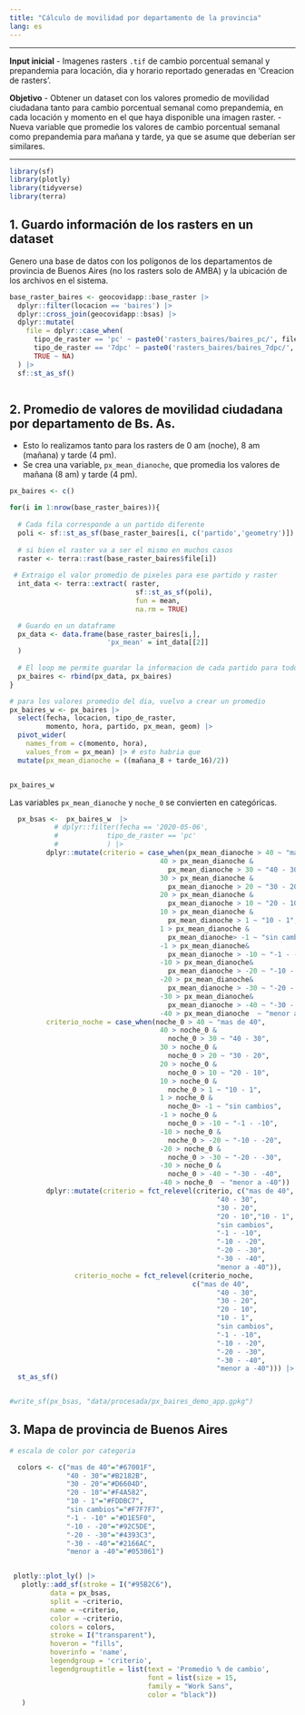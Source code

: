 ```yaml
---
title: "Cálculo de movilidad por departamento de la provincia"
lang: es
---
```


---

**Input inicial**
- Imagenes rasters `.tif` de cambio porcentual semanal y prepandemia para
locación, dia y horario reportado generadas en 'Creacion de rasters'.

**Objetivo**
- Obtener un dataset con los valores promedio de movilidad ciudadana tanto para 
cambio porcentual semanal como prepandemia, en cada locación y momento en el
que haya disponible una imagen raster.
- Nueva variable que promedie los valores de cambio porcentual semanal como 
prepandemia para mañana y tarde, ya que se asume que deberían ser similares.

---




```r
library(sf)
library(plotly)
library(tidyverse)
library(terra)
```

## 1. Guardo información de los rasters en un dataset 

Genero una base de datos con los polígonos de los departamentos de provincia
de Buenos Aires (no los rasters solo de AMBA) y la ubicación de 
los archivos en el sistema.

```r

base_raster_baires <- geocovidapp::base_raster |>
  dplyr::filter(locacion == 'baires') |>
  dplyr::cross_join(geocovidapp::bsas) |>
  dplyr::mutate(
    file = dplyr::case_when(
      tipo_de_raster == 'pc' ~ paste0('rasters_baires/baires_pc/', filename),
      tipo_de_raster == '7dpc' ~ paste0('rasters_baires/baires_7dpc/', filename),
      TRUE ~ NA)  
  ) |>
  sf::st_as_sf()



```


## 2. Promedio de valores de movilidad ciudadana por departamento de Bs. As.
- Esto lo realizamos tanto para los rasters de 0 am (noche), 8 am (mañana) y
tarde (4 pm).
- Se crea una variable, `px_mean_dianoche`, que promedia los valores de
mañana (8 am) y tarde (4 pm).

```r

px_baires <- c()

for(i in 1:nrow(base_raster_baires)){
  
  # Cada fila corresponde a un partido diferente
  poli <- sf::st_as_sf(base_raster_baires[i, c('partido','geometry')]) 
  
  # si bien el raster va a ser el mismo en muchos casos
  raster <- terra::rast(base_raster_baires$file[i])
  
 # Extraigo el valor promedio de pixeles para ese partido y raster
  int_data <- terra::extract( raster,
                               sf::st_as_sf(poli),
                               fun = mean,
                               na.rm = TRUE)

  # Guardo en un dataframe
  px_data <- data.frame(base_raster_baires[i,],
                        'px_mean' = int_data[[2]] 
  )
  
  # El loop me permite guardar la informacion de cada partido para todo BsAs
  px_baires <- rbind(px_data, px_baires)
}

# para los valores promedio del dia, vuelvo a crear un promedio
px_baires_w <- px_baires |>
  select(fecha, locacion, tipo_de_raster, 
         momento, hora, partido, px_mean, geom) |>
  pivot_wider(
    names_from = c(momento, hora),
    values_from = px_mean) |> # esto habria que
  mutate(px_mean_dianoche = ((mañana_8 + tarde_16)/2))


px_baires_w 

```

Las variables `px_mean_dianoche` y `noche_0` se convierten en categóricas.

```r
  px_bsas <-  px_baires_w  |>
           # dplyr::filter(fecha == '2020-05-06',
           #            tipo_de_raster == 'pc'
           #            ) |>
         dplyr::mutate(criterio = case_when(px_mean_dianoche > 40 ~ "mas de 40",
                                     40 > px_mean_dianoche &
                                       px_mean_dianoche > 30 ~ "40 - 30",
                                     30 > px_mean_dianoche &
                                       px_mean_dianoche > 20 ~ "30 - 20",
                                     20 > px_mean_dianoche &
                                       px_mean_dianoche > 10 ~ "20 - 10",
                                     10 > px_mean_dianoche & 
                                       px_mean_dianoche > 1 ~ "10 - 1",
                                     1 > px_mean_dianoche &
                                       px_mean_dianoche> -1 ~ "sin cambios",
                                     -1 > px_mean_dianoche& 
                                       px_mean_dianoche > -10 ~ "-1 - -10",
                                     -10 > px_mean_dianoche& 
                                       px_mean_dianoche > -20 ~ "-10 - -20",
                                     -20 > px_mean_dianoche& 
                                       px_mean_dianoche > -30 ~ "-20 - -30",
                                     -30 > px_mean_dianoche& 
                                       px_mean_dianoche > -40 ~ "-30 - -40",
                                     -40 > px_mean_dianoche  ~ "menor a -40"),
         criterio_noche = case_when(noche_0 > 40 ~ "mas de 40",
                                     40 > noche_0 &
                                       noche_0 > 30 ~ "40 - 30",
                                     30 > noche_0 &
                                       noche_0 > 20 ~ "30 - 20",
                                     20 > noche_0 &
                                       noche_0 > 10 ~ "20 - 10",
                                     10 > noche_0 &
                                       noche_0 > 1 ~ "10 - 1",
                                     1 > noche_0 &
                                       noche_0> -1 ~ "sin cambios",
                                     -1 > noche_0 &
                                       noche_0 > -10 ~ "-1 - -10",
                                     -10 > noche_0 &
                                       noche_0 > -20 ~ "-10 - -20",
                                     -20 > noche_0 &
                                       noche_0 > -30 ~ "-20 - -30",
                                     -30 > noche_0 &
                                       noche_0 > -40 ~ "-30 - -40",
                                     -40 > noche_0  ~ "menor a -40")) |>
         dplyr::mutate(criterio = fct_relevel(criterio, c("mas de 40", 
                                                   "40 - 30",
                                                   "30 - 20",
                                                   "20 - 10","10 - 1",
                                                   "sin cambios",
                                                   "-1 - -10", 
                                                   "-10 - -20",
                                                   "-20 - -30", 
                                                   "-30 - -40",
                                                   "menor a -40")),
                criterio_noche = fct_relevel(criterio_noche, 
                                             c("mas de 40", 
                                                   "40 - 30",
                                                   "30 - 20",
                                                   "20 - 10",
                                                   "10 - 1",
                                                   "sin cambios",
                                                   "-1 - -10", 
                                                   "-10 - -20",
                                                   "-20 - -30", 
                                                   "-30 - -40",
                                                   "menor a -40"))) |>
  st_as_sf()


#write_sf(px_bsas, "data/procesada/px_baires_demo_app.gpkg")

```

## 3. Mapa de provincia de Buenos Aires


```r


# escala de color por categoria

  colors <- c("mas de 40"="#67001F",
              "40 - 30"="#B2182B",
              "30 - 20"="#D6604D",
              "20 - 10"="#F4A582",
              "10 - 1"="#FDDBC7",
              "sin cambios"="#F7F7F7",
              "-1 - -10" ="#D1E5F0",
              "-10 - -20"="#92C5DE",
              "-20 - -30"="#4393C3",
              "-30 - -40"="#2166AC",
              "menor a -40"="#053061")


 plotly::plot_ly() |>
   plotly::add_sf(stroke = I("#95B2C6"),
          data = px_bsas,
          split = ~criterio,
          name = ~criterio,
          color = ~criterio,
          colors = colors,
          stroke = I("transparent"),
          hoveron = "fills",
          hoverinfo = 'name',
          legendgroup = 'criterio',
          legendgrouptitle = list(text = 'Promedio % de cambio',
                                  font = list(size = 15,
                                  family = "Work Sans",
                                  color = "black"))
   ) 
 
```

